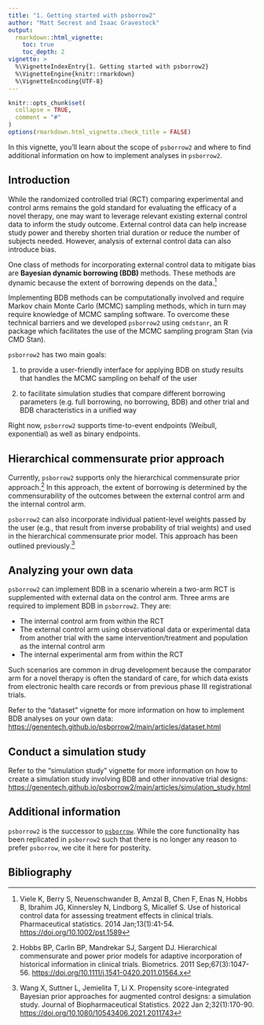 ```yaml
---
title: "1. Getting started with psborrow2"
author: "Matt Secrest and Isaac Gravestock"
output:
  rmarkdown::html_vignette:
    toc: true
    toc_depth: 2
vignette: >
  %\VignetteIndexEntry{1. Getting started with psborrow2}
  %\VignetteEngine{knitr::rmarkdown}
  %\VignetteEncoding{UTF-8}
---
```


```r
knitr::opts_chunk$set(
  collapse = TRUE,
  comment = "#"
)
options(rmarkdown.html_vignette.check_title = FALSE)
```

In this vignette, you'll learn about the scope of `psborrow2` and where to find
additional information on how to implement analyses in `psborrow2`.

## Introduction

While the randomized controlled trial (RCT) comparing experimental and control
arms remains the gold standard for evaluating the efficacy of a novel therapy,
one may want to leverage relevant existing external control data to inform the
study outcome. External control data can help increase study power and thereby
shorten trial duration or reduce the number of subjects needed. However,
analysis of external control data can also introduce bias. 

One class of methods for incorporating external control data to mitigate bias 
are **Bayesian dynamic borrowing (BDB)** methods. These methods are dynamic 
because the extent of borrowing depends on the data.[^1]

Implementing BDB methods can be computationally involved and require
Markov chain Monte
Carlo (MCMC) sampling methods, which in turn may require knowledge
of MCMC sampling software. To overcome these technical barriers and
we developed `psborrow2` using `cmdstanr`, an R package which facilitates
the use of the MCMC sampling program Stan (via CMD Stan).

`psborrow2` has two main goals:

1. to provide a user-friendly interface for applying BDB on study results that
handles the MCMC sampling on behalf of the user

2. to facilitate simulation studies that compare different borrowing parameters
(e.g. full borrowing, no borrowing, BDB) and other trial and BDB
characteristics in a unified way

Right now, `psborrow2` supports time-to-event endpoints (Weibull,
exponential) as well as binary endpoints.

## Hierarchical commensurate prior approach
Currently, `psborrow2` supports only the hierarchical commensurate prior 
approach.[^2] In this approach, the extent of borrowing is determined by 
the commensurability of the outcomes between the external control arm 
and the internal control arm. 

`psborrow2` can also incorporate individual patient-level weights passed by 
the user (e.g., that result from inverse probability of trial weights) and 
used in the hierarchical commensurate prior model. This approach has been 
outlined previously.[^3]

## Analyzing your own data

`psborrow2` can implement BDB in a scenario wherein a two-arm RCT is
supplemented with external data on the control arm. Three arms are required to
implement BDB in `psborrow2`. They are:

* The internal control arm from within the RCT
* The external control arm using observational data or experimental data
from another trial with the same intervention/treatment and population
as the internal control arm
* The internal experimental arm from within the RCT

Such scenarios are common in drug development because the comparator arm for
a novel therapy is often the standard of care, for which data exists from
electronic health care records or from previous phase III registrational trials.

Refer to the "dataset" vignette for more information on
how to implement BDB analyses on your own data: 
[https://genentech.github.io/psborrow2/main/articles/dataset.html](https://genentech.github.io/psborrow2/main/articles/dataset.html)

## Conduct a simulation study

Refer to the "simulation study" vignette for more information on
how to create a simulation study involving BDB and other innovative trial
designs: 
[https://genentech.github.io/psborrow2/main/articles/simulation_study.html](https://genentech.github.io/psborrow2/main/articles/simulation_study.html)

## Additional information
`psborrow2` is the successor to
[`psborrow`](https://cran.r-project.org/web/packages/psborrow/index.html).
While the core functionality has been replicated in `psborrow2` such that there
is no longer any reason to prefer `psborrow`, we cite it here
for posterity.

## Bibliography
[^1]:
    Viele K, Berry S, Neuenschwander B, Amzal B, Chen F, Enas N, Hobbs B,
    Ibrahim JG, Kinnersley N, Lindborg S, Micallef S. Use of historical control
    data for assessing treatment effects in clinical trials. Pharmaceutical
    statistics. 2014 Jan;13(1):41-54. [https://doi.org/10.1002/pst.1589](https://doi.org/10.1002/pst.1589)

[^2]:
    Hobbs BP, Carlin BP, Mandrekar SJ, Sargent DJ. Hierarchical commensurate and 
    power prior models for adaptive incorporation of historical information in 
    clinical trials. Biometrics. 2011 Sep;67(3):1047-56.
    [https://doi.org/10.1111/j.1541-0420.2011.01564.x](https://doi.org/10.1111/j.1541-0420.2011.01564.x)
  
[^3]:
    Wang X, Suttner L, Jemielita T, Li X. Propensity score-integrated 
    Bayesian prior approaches for augmented control designs: a simulation study. 
    Journal of Biopharmaceutical Statistics. 2022 Jan 2;32(1):170-90.
    [https://doi.org/10.1080/10543406.2021.2011743](https://doi.org/10.1080/10543406.2021.2011743)
